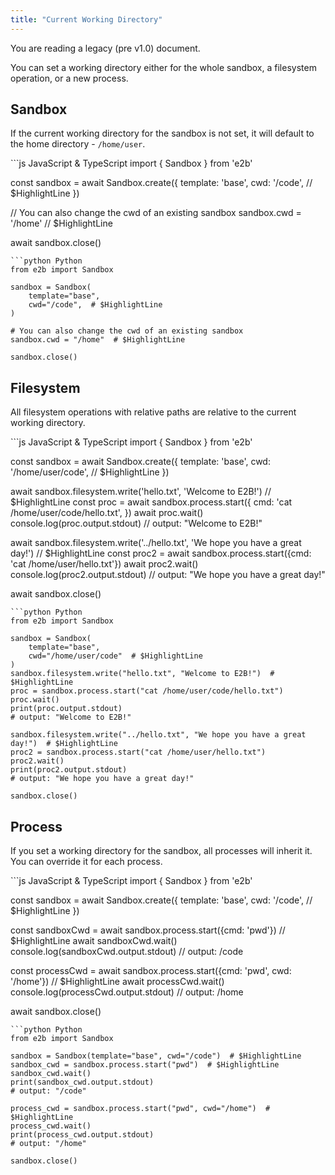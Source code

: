 ```yaml
---
title: "Current Working Directory"
---
```


<Callout icon="circle-exclamation" color="#ff8800" iconType="regular">You are reading a legacy (pre v1.0) document.</Callout>


You can set a working directory either for the whole sandbox, a filesystem operation, or a new process.

## Sandbox

If the current working directory for the sandbox is not set, it will default to the home directory - `/home/user`.

<CodeGroup>
```js JavaScript & TypeScript
import { Sandbox } from 'e2b'

const sandbox = await Sandbox.create({
  template: 'base',
  cwd: '/code', // $HighlightLine
})

// You can also change the cwd of an existing sandbox
sandbox.cwd = '/home' // $HighlightLine

await sandbox.close()
```
```python Python
from e2b import Sandbox

sandbox = Sandbox(
    template="base",
    cwd="/code",  # $HighlightLine
)

# You can also change the cwd of an existing sandbox
sandbox.cwd = "/home"  # $HighlightLine

sandbox.close()
```
</CodeGroup>

## Filesystem

All filesystem operations with relative paths are relative to the current working directory.

<CodeGroup>
```js JavaScript & TypeScript
import { Sandbox } from 'e2b'

const sandbox = await Sandbox.create({
  template: 'base',
  cwd: '/home/user/code', // $HighlightLine
})

await sandbox.filesystem.write('hello.txt', 'Welcome to E2B!') // $HighlightLine
const proc = await sandbox.process.start({
  cmd: 'cat /home/user/code/hello.txt',
})
await proc.wait()
console.log(proc.output.stdout)
// output: "Welcome to E2B!"

await sandbox.filesystem.write('../hello.txt', 'We hope you have a great day!') // $HighlightLine
const proc2 = await sandbox.process.start({cmd: 'cat /home/user/hello.txt'})
await proc2.wait()
console.log(proc2.output.stdout)
// output: "We hope you have a great day!"

await sandbox.close()
```
```python Python
from e2b import Sandbox

sandbox = Sandbox(
    template="base",
    cwd="/home/user/code"  # $HighlightLine
)
sandbox.filesystem.write("hello.txt", "Welcome to E2B!")  # $HighlightLine
proc = sandbox.process.start("cat /home/user/code/hello.txt")
proc.wait()
print(proc.output.stdout)
# output: "Welcome to E2B!"

sandbox.filesystem.write("../hello.txt", "We hope you have a great day!")  # $HighlightLine
proc2 = sandbox.process.start("cat /home/user/hello.txt")
proc2.wait()
print(proc2.output.stdout)
# output: "We hope you have a great day!"

sandbox.close()
```
</CodeGroup>

## Process

If you set a working directory for the sandbox, all processes will inherit it. You can override it for each process.

<CodeGroup>
```js JavaScript & TypeScript
import { Sandbox } from 'e2b'

const sandbox = await Sandbox.create({
  template: 'base',
  cwd: '/code', // $HighlightLine
})

const sandboxCwd = await sandbox.process.start({cmd: 'pwd'}) // $HighlightLine
await sandboxCwd.wait()
console.log(sandboxCwd.output.stdout)
// output: /code

const processCwd = await sandbox.process.start({cmd: 'pwd', cwd: '/home'}) // $HighlightLine
await processCwd.wait()
console.log(processCwd.output.stdout)
// output: /home

await sandbox.close()
```
```python Python
from e2b import Sandbox

sandbox = Sandbox(template="base", cwd="/code")  # $HighlightLine
sandbox_cwd = sandbox.process.start("pwd")  # $HighlightLine
sandbox_cwd.wait()
print(sandbox_cwd.output.stdout)
# output: "/code"

process_cwd = sandbox.process.start("pwd", cwd="/home")  # $HighlightLine
process_cwd.wait()
print(process_cwd.output.stdout)
# output: "/home"

sandbox.close()
```
</CodeGroup>
